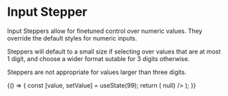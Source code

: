 
<Meta title="Atoms/InputStepper" component={InputStepper} />

# Input Stepper

<StoryStatus status="ready" />

Input Steppers allow for finetuned control over numeric values. They
override the default styles for numeric inputs.

Steppers will default to a small size if selecting over values that are
at most 1 digit, and choose a wider format sutable for 3 digits
otherwise.

Steppers are not appropriate for values larger than three digits.

<Preview>
  <Story name="Input Stepper">
    {() => {
      const [value, setValue] = useState(99);
      return (
        <InputStepper
          min={number('Minimum', 0)}
          max={number('Maximum', 999)}
          ariaLabel="input stepper"
          label={text('Label', 'things')}
          onChange={setValue}
          value={value}
          onStepperButtonClick={() => null}
        />
      );
    }}
  </Story>
</Preview>

<Props of={InputStepper} />
